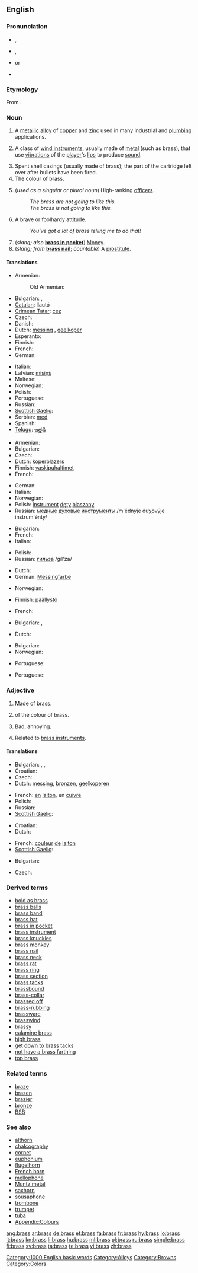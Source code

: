 {{wikipedia}}
==English==

===Pronunciation===
* {{a|US}} {{IPA|/bɹɑs/}}, {{SAMPA|/brA:s/}}
* {{a|UK}} {{IPA|/bɹæs/|/bɹɑs/}}, {{SAMPA|/br{s/|/brA:s/}}
* {{rhymes|ɑːs}} or {{rhymes|æs}}
* {{audio|en-us-brass.ogg|Audio (US)}}

===Etymology===
From {{etyl|ang}} {{term|bræs|lang=ang}}.

===Noun===
{{en-noun|es|-}}

# A [[metallic]] [[alloy]] of [[copper]] and [[zinc]] used in many industrial and [[plumbing]] applications.
# {{music}} A class of [[wind instrument]]s, usually made of [[metal]] (such as brass), that use [[vibration]]s of the [[player]]'s [[lip]]s to produce [[sound]].
# Spent shell casings (usually made of brass); the part of the cartridge left over after bullets have been fired.
# The colour of brass.
#: {{color panel|C9AE5D}}
# {{military}} (''used as a singular or plural noun'') High-ranking [[officers]].
#: ''The brass are not going to like this.''
#: ''The brass is not going to like this.''
# {{informal}} A brave or foolhardy attitude.
#: ''You've got a lot of brass telling me to do that!''
# (''slang; also'' '''[[brass in pocket]]''') [[Money]].
# (''slang; from'' '''[[brass nail]]'''; ''countable'') A [[prostitute]].

====Translations====
{{trans-top|alloy of copper and zinc}}
* Armenian: {{t-|hy|արույր|tr=aruyr|sc=Armn|xs=Armenian}}
*: Old Armenian: {{tø|xcl|արոյր|tr=aroyr|sc=Armn|xs=Old Armenian}}
* Bulgarian: {{t|bg|месинг|m|sc=Cyrl}},  {{t|bg|пиринч|m|sc=Cyrl}}
* [[Catalan]]: llautó
* [[Crimean Tatar]]: [[cez]]
* Czech: {{t-|cs|mosaz|f}}
* Danish: {{t-|da|messing}}
* Dutch: [[messing#Dutch|messing]] {{n}}, [[geelkoper]] {{n}}
* Esperanto: {{t-|eo|latuno|xs=Esperanto}}
* Finnish: {{t+|fi|messinki}}
* French: {{t+|fr|laiton|m}}
* German: {{t+|de|Messing|n}}
{{trans-mid}}
* Italian: {{t+|it|ottone|m}}
* Latvian: [[misiņš]] {{m}}
* Maltese: {{t-|mt|ram|m|xs=Maltese}}
* Norwegian: {{t-|no|messing|m}}
* Polish: {{t+|pl|mosiądz|m}}
* Portuguese: {{t+|pt|latão|m}}
* Russian: {{t+|ru|латунь|f|tr=latún'|sc=Cyrl}}
* [[Scottish Gaelic]]: {{t-|gd|pràis|f|xs=Scottish Gaelic}}
* Serbian: [[med]] {{f}}
* Spanish: {{t-|es|latón|m}}
* [[Telugu]]: [[ఇత్తడి]]
{{trans-bottom}}

{{trans-top|class of wind instruments}}
* Armenian: {{t-|hy|փող|tr=p'oġ|sc=Armn|xs=Armenian}}
* Bulgarian: {{t|bg|духови инструменти|sc=Cyrl}}
* Czech: {{t-|cs|žestě|m|p}}
* Dutch: [[koperblazers]] {{p}}
* Finnish: [[vaskipuhaltimet]] {{p}}
* French: {{t+|fr|cuivres|m|p}}
{{trans-mid}}
* German: {{t-|de|Blechblasinstrumente|p}}
* Italian: {{t-|it|ottoni|m|p}}
* Norwegian: {{t|no|messinginstrument|n}}
* Polish: [[instrument]] [[dęty]] [[blaszany]] {{m}}
* Russian: [[медные духовые инструменты]] /m'édnyje duχovýje instrum'énty/ {{p}}
{{trans-bottom}}

{{trans-top|spent shell casings}}
* Bulgarian: {{t|bg|гилза|f|sc=Cyrl}}
* French: {{t+|fr|douille|f}}
* Italian: {{t-|it|bossolo|m}}
{{trans-mid}}
* Polish: {{t+|pl|łuska|f}}
* Russian: [[гильза]] /gíl'za/ {{f}}
{{trans-bottom}}

{{trans-top|colour of brass}}
* Dutch: {{t+|nl|brons|n}}
* German: [[Messingfarbe]] {{f}}
{{trans-mid}}
* Norwegian: {{t-|no|messing|m}}
{{trans-bottom}}

{{trans-top|high-ranking military officers}}
* Finnish: [[päällystö]]
{{trans-mid}}
* French: {{t+|fr|galonnés|m|p}}
{{trans-bottom}}

{{trans-top|informal: a brave or foolhardy attitude}}
* Bulgarian: {{t|bg|нахалство|n|sc=Cyrl}},  {{t|bg|безсрамие|n|sc=Cyrl}}
{{trans-mid}}
* Dutch: {{t+|nl|lef|n}}
{{trans-bottom}}

{{trans-top|slang: money}}
* Bulgarian: {{t+|bg|пари|p|sc=Cyrl}}
* Norwegian: {{t+|no|stål|n}}
{{trans-mid}}
* Portuguese: {{t+|pt|dinheiro|m}}
{{trans-bottom}}

{{trans-top|slang: a prostitute}}
* Portuguese: {{t+|pt|prostituta|f}}
{{trans-mid}}
{{trans-bottom}}

===Adjective===
{{en-adj}}

# {{not comparable}} Made of brass.<!-- Actually attributive noun? -->
# of the colour of brass.
# {{slang}} Bad, annoying.
# Related to [[brass instrument]]s.

====Translations====
{{trans-top|made of brass}}
* Bulgarian: {{t|bg|месингов|sc=Cyrl}},  {{t|bg|пиринчен|sc=Cyrl}},  {{t|bg|меден|sc=Cyrl}}
* Croatian: {{t-|hr|mjeden|alt=mjȅden}}
* Czech: {{t-|cs|mosazný|m}}
* Dutch: [[messing]], [[bronzen]], [[geelkoperen]]
{{trans-mid}}
* French: [[en]] [[laiton]], en [[cuivre]]
* Polish: {{t+|pl|mosiężny|m}}
* Russian: {{t+|ru|латунный|tr=latúnnyj|sc=Cyrl}}
* [[Scottish Gaelic]]: {{t-|gd|pràiseach|xs=Scottish Gaelic}}
{{trans-bottom}}

{{trans-top|colour of brass}}
* Croatian: {{t-|hr|mjeden|alt=mjȅden}}
* Dutch: {{t-|nl|bronzen}}
{{trans-mid}}
* French: [[couleur]] [[de]] [[laiton]]
* [[Scottish Gaelic]]: {{t-|gd|pràiseach|xs=Scottish Gaelic}}
{{trans-bottom}}

{{trans-top|bad, annoying}}
{{trans-mid}}
{{trans-bottom}}

{{trans-top|related to brass instruments}}
* Bulgarian: {{t|bg|духов|sc=Cyrl}}
{{trans-mid}}
* Czech: {{t-|cs|žesťový|m}}
{{trans-bottom}}

===Derived terms===
* [[bold as brass]]
* [[brass balls]]
* [[brass band]]
* [[brass hat]]
* [[brass in pocket]]
* [[brass instrument]]
* [[brass knuckles]]
* [[brass monkey]]
* [[brass nail]]
* [[brass neck]]
* [[brass rat]]
* [[brass ring]]
* [[brass section]]
* [[brass tacks]]
* [[brassbound]]
* [[brass-collar]]
* [[brassed off]]
* [[brass-rubbing]]
* [[brassware]]
* [[brasswind]]
* [[brassy]]
* [[calamine brass]]
* [[high brass]]
* [[get down to brass tacks]]
* [[not have a brass farthing]]
* [[top brass]]

===Related terms===
* [[braze]]
* [[brazen]]
* [[brazier]]
* [[bronze]]
* [[BSB]]

===See also===
* [[althorn]]
* [[chalcography]]
* [[cornet]]
* [[euphonium]]
* [[flugelhorn]]
* [[French horn]]
* [[mellophone]]
* [[Muntz metal]]
* [[saxhorn]]
* [[sousaphone]]
* [[trombone]]
* [[trumpet]]
* [[tuba]]
* [[Appendix:Colours]]

[[Category:1000 English basic words]]
[[Category:Alloys]]
[[Category:Browns]]
[[Category:Colors]]

[[ang:brass]]
[[ar:brass]]
[[de:brass]]
[[et:brass]]
[[fa:brass]]
[[fr:brass]]
[[hy:brass]]
[[io:brass]]
[[it:brass]]
[[kn:brass]]
[[li:brass]]
[[hu:brass]]
[[ml:brass]]
[[pl:brass]]
[[ru:brass]]
[[simple:brass]]
[[fi:brass]]
[[sv:brass]]
[[ta:brass]]
[[te:brass]]
[[vi:brass]]
[[zh:brass]]